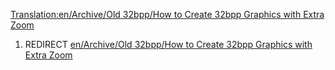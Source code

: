 [[Translation:en/Archive/Old 32bpp/How to Create 32bpp Graphics with Extra Zoom]]
#REDIRECT [[en/Archive/Old 32bpp/How to Create 32bpp Graphics with Extra Zoom]]